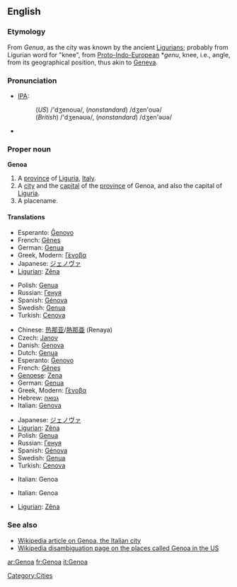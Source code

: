 {{see|genoa}}
==English==
{{wikipedia}}
===Etymology===
From ''Genua'', as the city was known by the ancient [[Ligurian]]s; probably from Ligurian word for "knee", from [[Proto-Indo-European]] *''genu'', knee, i.e., angle, from its geographical position, thus akin to [[Geneva]].

===Pronunciation===
*[[IPA]]:
*:(''US'') /'dʒenouə/, (''nonstandard'') /dʒen'ouə/
*:(''British'') /'dʒenəʊə/, (''nonstandard'') /dʒen'əʊə/
*{{SAMPA|/"dZEn@U@/, (''nonstandard'') /dZ@"n@U@/}}

===Proper noun===
'''Genoa'''

# A [[province]] of [[Liguria]], [[Italy]].
# A [[city]] and the [[capital]] of the [[province]] of Genoa, and also the capital of [[Liguria]].
# A placename.

====Translations====
{{trans-top|province}}
*Esperanto: [[Ĝenovo]]
*French: [[Gênes]]
*German: [[Genua]]
*Greek, Modern: [[Γένοβα]] {{f}}
*Japanese: [[ジェノヴァ]]
*[[Ligurian]]: [[Zêna]]
{{trans-mid}}
*Polish: [[Genua]]
*Russian: [[Генуя]]
*Spanish: [[Génova]]
*Swedish: [[Genua]]
*Turkish: [[Cenova]]
{{trans-bottom}}

{{trans-top|Italian city}}
*Chinese: [[热那亚]]/[[熱那亜]] (Renaya)
* Czech: [[Janov]] {{m}}
*Danish: [[Genova#Danish|Genova]]
*Dutch: [[Genua]]
*Esperanto: [[Ĝenovo]]
*French: [[Gênes]]
*[[Genoese]]: [[Zena]]
*German: [[Genua#German|Genua]]
*Greek, Modern: [[Γένοβα]] {{f}}
*Hebrew: [[גנואה]]
*Italian: [[Genova#Italian|Genova]] {{f}}
{{trans-mid}}
*Japanese: [[ジェノヴァ]]
*[[Ligurian]]: [[Zêna]]
*Polish: [[Genua#Polish|Genua]]
*Russian: [[Генуя]]
*Spanish: [[Génova]]
*Swedish: [[Genua#Swedish|Genua]]
*Turkish: [[Cenova]]
{{trans-bottom}}

{{trans-top|in US}}
*Italian: Genoa
{{trans-mid}}
{{trans-bottom}}

{{trans-top|football team}}
*Italian: Genoa
{{trans-mid}}
*[[Ligurian]]: [[Zêna]]
{{trans-bottom}}

===See also===
*[[w:Genoa|Wikipedia article on Genoa, the Italian city]]
*[[w:Genoa (disambiguation)|Wikipedia disambiguation page on the places called Genoa in the US]]

[[Category:Cities]]

[[ar:Genoa]]
[[fr:Genoa]]
[[it:Genoa]]